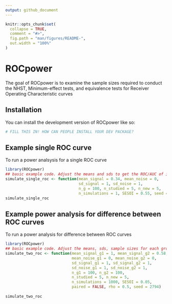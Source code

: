 ```yaml
---
output: github_document
---
```


<!-- README.md is generated from README.Rmd. Please edit that file -->

```r
knitr::opts_chunk$set(
  collapse = TRUE,
  comment = "#>",
  fig.path = "man/figures/README-",
  out.width = "100%"
)
```

# ROCpower

<!-- badges: start -->
<!-- badges: end -->

The goal of ROCpower is to examine the sample sizes required to conduct the NHST, Minimum-effect tests, and equivalence tests for Receiver Operating Characteristic curves

## Installation

You can install the development version of ROCpower like so:

``` r
# FILL THIS IN! HOW CAN PEOPLE INSTALL YOUR DEV PACKAGE?
```

## Example single ROC curve

To run a power analsysis for a single ROC curve
```r
library(ROCpower)
## basic example code. Adjust the means and sds to get the ROC/AUC of interest.
simulate_single_roc <- function(mean_signal = 0.34, mean_noise = 0,
                                sd_signal = 1, sd_noise = 1,
                                n_g = 100, n_studied = 5, n_new = 5,
                                n_simulations = 1, SESOI = 0.55, seed = 2794)
simulate_single_roc
```

## Example power analysis for difference between ROC curves 

To run a power analysis for difference between ROC curves 
```r
library(ROCpower)
## basic example code. Adjust the means, sds, sample sizes for each group, and the correlation to get the ROC/AUC of interest.
simulate_two_roc <- function(mean_signal_g1 = 1, mean_signal_g2 = 0.58,
                             mean_noise_g1 = 0, mean_noise_g2 = 0,
                             sd_signal_g1 = 1, sd_signal_g2 = 1,
                             sd_noise_g1 = 1, sd_noise_g2 = 1,
                             n_g1 = 100, n_g2 = 100,
                             n_studied = 5, n_new = 5,
                             n_simulations = 1000, SESOI = 0.05,
                             paired = FALSE, rho = 0.5, seed = 2794)
  
simulate_two_roc
```
